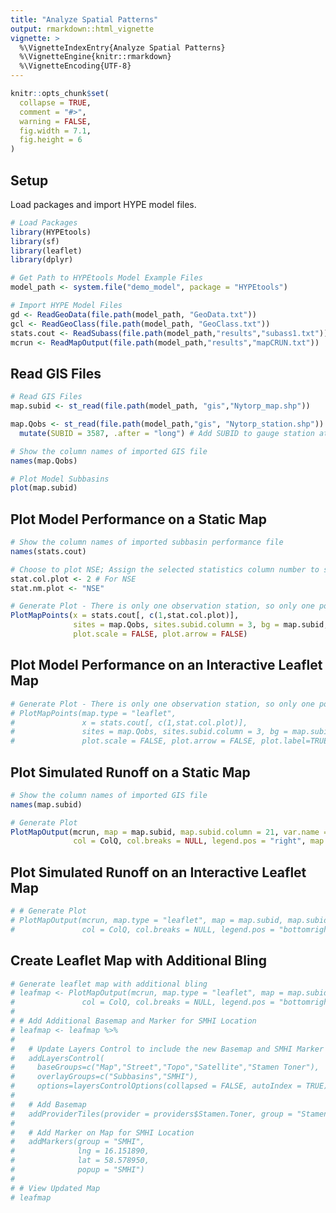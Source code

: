 ```yaml
---
title: "Analyze Spatial Patterns"
output: rmarkdown::html_vignette
vignette: >
  %\VignetteIndexEntry{Analyze Spatial Patterns}
  %\VignetteEngine{knitr::rmarkdown}
  %\VignetteEncoding{UTF-8}
---
```


```r
knitr::opts_chunk$set(
  collapse = TRUE,
  comment = "#>",
  warning = FALSE,
  fig.width = 7.1,
  fig.height = 6
)
```

## Setup
Load packages and import HYPE model files.
```r
# Load Packages
library(HYPEtools)
library(sf)
library(leaflet)
library(dplyr)

# Get Path to HYPEtools Model Example Files
model_path <- system.file("demo_model", package = "HYPEtools")

# Import HYPE Model Files
gd <- ReadGeoData(file.path(model_path, "GeoData.txt"))
gcl <- ReadGeoClass(file.path(model_path, "GeoClass.txt"))
stats.cout <- ReadSubass(file.path(model_path,"results","subass1.txt"))
mcrun <- ReadMapOutput(file.path(model_path,"results","mapCRUN.txt")) 
```

## Read GIS Files
```r
# Read GIS Files
map.subid <- st_read(file.path(model_path, "gis","Nytorp_map.shp"))

map.Qobs <- st_read(file.path(model_path,"gis", "Nytorp_station.shp")) %>%
  mutate(SUBID = 3587, .after = "long") # Add SUBID to gauge station attributes

# Show the column names of imported GIS file
names(map.Qobs)

# Plot Model Subbasins
plot(map.subid)
```

## Plot Model Performance on a Static Map
```r
# Show the column names of imported subbasin performance file
names(stats.cout)

# Choose to plot NSE; Assign the selected statistics column number to stat.col.plot
stat.col.plot <- 2 # For NSE
stat.nm.plot <- "NSE"

# Generate Plot - There is only one observation station, so only one point appears on the map
PlotMapPoints(x = stats.cout[, c(1,stat.col.plot)], 
              sites = map.Qobs, sites.subid.column = 3, bg = map.subid, 
              plot.scale = FALSE, plot.arrow = FALSE)

```

## Plot Model Performance on an Interactive Leaflet Map
```r
# Generate Plot - There is only one observation station, so only one point appears on the map
# PlotMapPoints(map.type = "leaflet",
#               x = stats.cout[, c(1,stat.col.plot)],
#               sites = map.Qobs, sites.subid.column = 3, bg = map.subid,
#               plot.scale = FALSE, plot.arrow = FALSE, plot.label=TRUE, bg.label.column = 25, plot.bg.label="static")

```

## Plot Simulated Runoff on a Static Map
```r
# Show the column names of imported GIS file
names(map.subid)

# Generate Plot
PlotMapOutput(mcrun, map = map.subid, map.subid.column = 21, var.name = "CRUN", legend.title = "Runoff (mm/d)",
              col = ColQ, col.breaks = NULL, legend.pos = "right", map.adj = 0, plot.scale = FALSE, plot.arrow = FALSE)

```

## Plot Simulated Runoff on an Interactive Leaflet Map
```r
# # Generate Plot
# PlotMapOutput(mcrun, map.type = "leaflet", map = map.subid, map.subid.column = 25, var.name = "CRUN", legend.title = "Runoff (mm/d)",
#               col = ColQ, col.breaks = NULL, legend.pos = "bottomright", map.adj = 0, plot.scale = FALSE, plot.arrow = FALSE)

```

## Create Leaflet Map with Additional Bling
```r
# Generate leaflet map with additional bling
# leafmap <- PlotMapOutput(mcrun, map.type = "leaflet", map = map.subid, map.subid.column = 25, var.name = "CRUN", legend.title = "Runoff (mm/d)",
#               col = ColQ, col.breaks = NULL, legend.pos = "bottomright", map.adj = 0, plot.scale = TRUE, plot.arrow = FALSE, plot.label = TRUE, plot.searchbar = TRUE)
# 
# # Add Additional Basemap and Marker for SMHI Location
# leafmap <- leafmap %>%
# 
#   # Update Layers Control to include the new Basemap and SMHI Marker
#   addLayersControl(
#     baseGroups=c("Map","Street","Topo","Satellite","Stamen Toner"),
#     overlayGroups=c("Subbasins","SMHI"),
#     options=layersControlOptions(collapsed = FALSE, autoIndex = TRUE)) %>%
# 
#   # Add Basemap
#   addProviderTiles(provider = providers$Stamen.Toner, group = "Stamen Toner") %>%
# 
#   # Add Marker on Map for SMHI Location
#   addMarkers(group = "SMHI",
#              lng = 16.151890,
#              lat = 58.578950,
#              popup = "SMHI")
# 
# # View Updated Map
# leafmap

```

